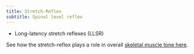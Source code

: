```yaml
---
title: Stretch-Reflex
subtitle: Spinal level reflex
---
```




- Long-latency stretch reflexes (LLSR)


See how the stretch-reflex plays a role in overall [skeletal muscle tone here]({{< var ref-skeletal-muscle-tone.muscle-stretch-reflex >}}).